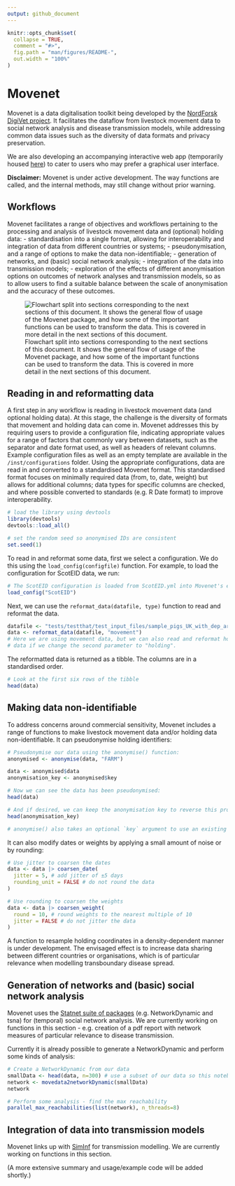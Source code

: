 ```yaml
---
output: github_document
---
```


<!-- README.md is generated from README.Rmd. Please edit that file -->

```r
knitr::opts_chunk$set(
  collapse = TRUE,
  comment = "#>",
  fig.path = "man/figures/README-",
  out.width = "100%"
)
```

# Movenet
Movenet is a data digitalisation toolkit being developed by the [NordForsk DigiVet project](https://www.nordforsk.org/projects/digitalisation-livestock-data-improve-veterinary-public-health). It facilitates the dataflow from livestock movement data to social network analysis and disease transmission models, while addressing common data issues such as the diversity of data formats and privacy preservation.

We are also developing an accompanying interactive web app (temporarily housed [here](https://github.com/digivet-consortium/movenet_app)) to cater to users who may prefer a graphical user interface.

**Disclaimer:**
Movenet is under active development. The way functions are called, and the internal methods, may still change without prior warning.

## Workflows
Movenet facilitates a range of objectives and workflows pertaining to the processing and analysis of livestock movement data and (optional) holding data:
- standardisation into a single format, allowing for interoperability and integration of data from different countries or systems;
- pseudonymisation, and a range of options to make the data non-identifiable;
-	generation of networks, and (basic) social network analysis; 
-	integration of the data into transmission models;
-	exploration of the effects of different anonymisation options on outcomes of network analyses and transmission models, so as to allow users to find a suitable balance between the scale of anonymisation and the accuracy of these outcomes. 

![Flowchart split into sections corresponding to the next sections of this document. It shows the general flow of usage of the Movenet package, and how some of the important functions can be used to transform the data. This is covered in more detail in the next sections of this document.](man/figures/readme-flowchart.svg)

## Reading in and reformatting data
A first step in any workflow is reading in livestock movement data (and optional holding data). At this stage, the challenge is the diversity of formats that movement and holding data can come in. Movenet addresses this by requiring users to provide a configuration file, indicating appropriate values for a range of factors that commonly vary between datasets, such as the separator and date format used, as well as headers of relevant columns. Example configuration files as well as an empty template are available in the `/inst/configurations` folder.  Using the appropriate configurations, data are read in and converted to a standardised Movenet format. This standardised format focuses on minimally required data (from, to, date, weight) but allows for additional columns; data types for specific columns are checked, and where possible converted to standards (e.g. R Date format) to improve interoperability. 


```R
# load the library using devtools
library(devtools)
devtools::load_all()

# set the random seed so anonymised IDs are consistent
set.seed(1)
```

To read in and reformat some data, first we select a configuration. We do this using the `load_config(configfile)` function. For example, to load the configuration for ScotEID
data, we run:

```R
# The ScotEID configuration is loaded from ScotEID.yml into Movenet's environment.
load_config("ScotEID")
```

Next, we can use the
`reformat_data(datafile, type)` function to read and reformat the data.

```R
datafile <- "tests/testthat/test_input_files/sample_pigs_UK_with_dep_arr_dates.csv"
data <- reformat_data(datafile, "movement")
# Here we are using movement data, but we can also read and reformat holding
# data if we change the second parameter to "holding".
```

The reformatted data is returned as a tibble. The columns are in a standardised
order.

```R
# Look at the first six rows of the tibble
head(data)
```

## Making data non-identifiable
To address concerns around commercial sensitivity, Movenet includes a range of functions to make livestock movement data and/or holding data non-identifiable. It can pseudonymise holding identifiers:

```R
# Pseudonymise our data using the anonymise() function:
anonymised <- anonymise(data, "FARM")

data <- anonymised$data
anonymisation_key <- anonymised$key

# Now we can see the data has been pseudonymised:
head(data)

# And if desired, we can keep the anonymisation key to reverse this process later:
head(anonymisation_key)

# anonymise() also takes an optional `key` argument to use an existing key
```

It can also modify dates or weights by applying a small amount of noise or by rounding:

```R
# Use jitter to coarsen the dates
data <- data |> coarsen_date(
  jitter = 5, # add jitter of ±5 days
  rounding_unit = FALSE # do not round the data
)

# Use rounding to coarsen the weights
data <- data |> coarsen_weight(
  round = 10, # round weights to the nearest multiple of 10
  jitter = FALSE # do not jitter the data
)
```

A function to resample holding coordinates in a density-dependent manner is under development. The envisaged effect is to increase data sharing between different countries or organisations, which is of particular relevance when modelling transboundary disease spread.


## Generation of networks and (basic) social network analysis
Movenet uses the [Statnet suite of packages](https://statnet.org/packages/) (e.g. NetworkDynamic and tsna) for (temporal) social network analysis. We are currently working on functions in this section - e.g. creation of a pdf report with network measures of particular relevance to disease transmission.

Currently it is already possible to generate a NetworkDynamic and perform some
kinds of analysis:

```R
# Create a NetworkDynamic from our data
smallData <- head(data, n=300) # use a subset of our data so this notebook knits faster
network <- movedata2networkDynamic(smallData)
network

# Perform some analysis - find the max reachability
parallel_max_reachabilities(list(network), n_threads=8)
```


## Integration of data into transmission models
Movenet links up with [SimInf](https://github.com/stewid/SimInf) for transmission modelling. We are currently working on functions in this section.

(A more extensive summary and usage/example code will be added shortly.)

